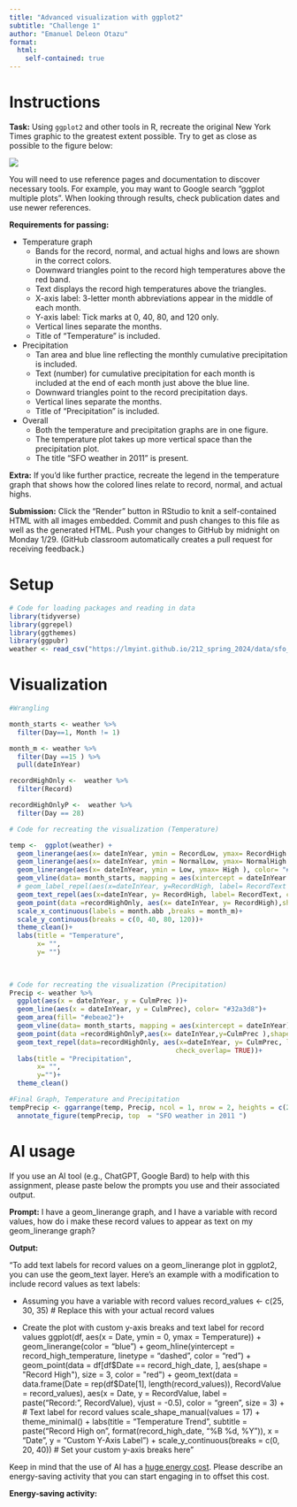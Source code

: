 ```yaml
---
title: "Advanced visualization with ggplot2"
subtitle: "Challenge 1"
author: "Emanuel Deleon Otazu"
format: 
  html:
    self-contained: true
---
```


# Instructions

**Task:** Using `ggplot2` and other tools in R, recreate the original New York Times graphic to the greatest extent possible. Try to get as close as possible to the figure below:

![](https://lmyint.github.io/212_spring_2024/images/hw1_goal.png){width=600, fig-align="center"}

You will need to use reference pages and documentation to discover necessary tools. For example, you may want to Google search "ggplot multiple plots". When looking through results, check publication dates and use newer references.

**Requirements for passing:**

- Temperature graph
    -  Bands for the record, normal, and actual highs and lows are shown in the correct colors. 
    - Downward triangles point to the record high temperatures above the red band.
    - Text displays the record high temperatures above the triangles.
    - X-axis label: 3-letter month abbreviations appear in the middle of each month.
    - Y-axis label: Tick marks at 0, 40, 80, and 120 only.
    - Vertical lines separate the months.
    - Title of "Temperature" is included.
- Precipitation
    - Tan area and blue line reflecting the monthly cumulative precipitation is included.
    - Text (number) for cumulative precipitation for each month is included at the end of each month just above the blue line.
    - Downward triangles point to the record precipitation days.
    - Vertical lines separate the months.
    - Title of "Precipitation" is included.
- Overall
    - Both the temperature and precipitation graphs are in one figure.
    - The temperature plot takes up more vertical space than the precipitation plot.
    - The title "SFO weather in 2011" is present.

**Extra:** If you'd like further practice, recreate the legend in the temperature graph that shows how the colored lines relate to record, normal, and actual highs.

**Submission:** Click the "Render" button in RStudio to knit a self-contained HTML with all images embedded. Commit and push changes to this file as well as the generated HTML. Push your changes to GitHub by midnight on Monday 1/29. (GitHub classroom automatically creates a pull request for receiving feedback.)



# Setup

```r
# Code for loading packages and reading in data
library(tidyverse)
library(ggrepel)
library(ggthemes)
library(ggpubr)
weather <- read_csv("https://lmyint.github.io/212_spring_2024/data/sfo_weather.csv")
```



# Visualization

```r
#Wrangling 

month_starts <- weather %>% 
  filter(Day==1, Month != 1)

month_m <- weather %>%
  filter(Day ==15 ) %>%
  pull(dateInYear)

recordHighOnly <-  weather %>%
  filter(Record) 

recordHighOnlyP <-  weather %>%
  filter(Day == 28) 


```



```r
# Code for recreating the visualization (Temperature)

temp <-  ggplot(weather) +
  geom_linerange(aes(x= dateInYear, ymin = RecordLow, ymax= RecordHigh  ), color= "#ECEBE3")+
  geom_linerange(aes(x= dateInYear, ymin = NormalLow, ymax= NormalHigh ), color= "#C8B8BA")+
  geom_linerange(aes(x= dateInYear, ymin = Low, ymax= High ), color= "#A90248")+
  geom_vline(data= month_starts, mapping = aes(xintercept = dateInYear ),lty= "dashed")+
  # geom_label_repel(aes(x=dateInYear, y=RecordHigh, label= RecordText ))+
  geom_text_repel(aes(x=dateInYear, y= RecordHigh, label= RecordText, check_overlap= TRUE))+
  geom_point(data =recordHighOnly, aes(x= dateInYear, y= RecordHigh),shape= 25, fill= "black")+
  scale_x_continuous(labels = month.abb ,breaks = month_m)+
  scale_y_continuous(breaks = c(0, 40, 80, 120))+
  theme_clean()+
  labs(title = "Temperature",
       x= "",
       y= "")
 
  
```

```r
# Code for recreating the visualization (Precipitation)
Precip <- weather %>% 
  ggplot(aes(x = dateInYear, y = CulmPrec ))+
  geom_line(aes(x = dateInYear, y = CulmPrec), color= "#32a3d8")+
  geom_area(fill= "#ebeae2")+
  geom_vline(data= month_starts, mapping = aes(xintercept = dateInYear),color= "grey")+
  geom_point(data =recordHighOnlyP,aes(x= dateInYear,y=CulmPrec ),shape= 25,fill= "black")+
  geom_text_repel(data=recordHighOnly, aes(x=dateInYear, y= CulmPrec, label= CulmPrec,
                                          check_overlap= TRUE))+
  labs(title = "Precipitation",
       x= "",
       y="")+
  theme_clean()
```

```r
#Final Graph, Temperature and Precipitation 
tempPrecip <- ggarrange(temp, Precip, ncol = 1, nrow = 2, heights = c(2, 1))
  annotate_figure(tempPrecip, top  = "SFO weather in 2011 ")
```

# AI usage

If you use an AI tool (e.g., ChatGPT, Google Bard) to help with this assignment, please paste below the prompts you use and their associated output.

**Prompt:** I have a geom_linerange graph, and I have a variable with record values, how do i make these record values to appear as text on my geom_linerange graph?



**Output:** 

"To add text labels for record values on a geom_linerange plot in ggplot2, you can use the geom_text layer. Here's an example with a modification to include record values as text labels:

- Assuming you have a variable with record values
record_values <- c(25, 30, 35)  # Replace this with your actual record values

- Create the plot with custom y-axis breaks and text label for record values
ggplot(df, aes(x = Date, ymin = 0, ymax = Temperature)) +
  geom_linerange(color = "blue") +
  geom_hline(yintercept = record_high_temperature, linetype = "dashed", color = "red") +
  geom_point(data = df[df$Date == record_high_date, ], aes(shape = "Record High"), size = 3, color = "red") +
  geom_text(data = data.frame(Date = rep(df$Date[1], length(record_values)), RecordValue = record_values),
            aes(x = Date, y = RecordValue, label = paste("Record:", RecordValue), vjust = -0.5), color = "green", size = 3) +  # Text label for record values
  scale_shape_manual(values = 17) +
  theme_minimal() +
  labs(title = "Temperature Trend",
       subtitle = paste("Record High on", format(record_high_date, "%B %d, %Y")),
       x = "Date",
       y = "Custom Y-Axis Label") +
  scale_y_continuous(breaks = c(0, 20, 40))  # Set your custom y-axis breaks here"


Keep in mind that the use of AI has a [huge energy cost](https://lmyint.github.io/212_spring_2024/syllabus.html#artificial-intelligence-ai-use). Please describe an energy-saving activity that you can start engaging in to offset this cost.

**Energy-saving activity:** 






